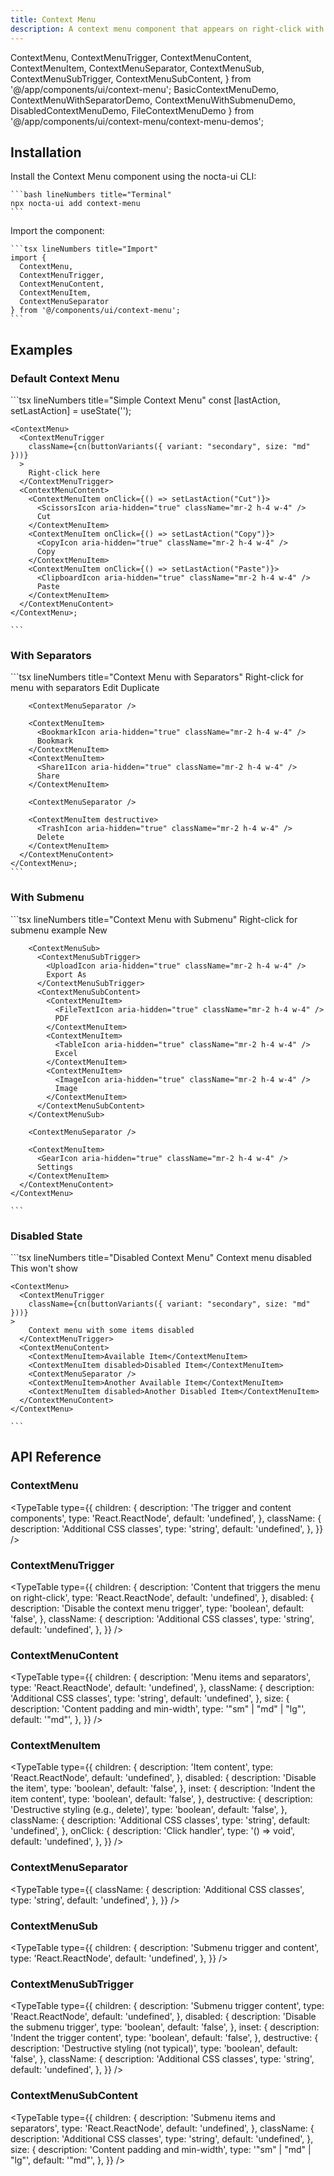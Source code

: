 ```yaml
---
title: Context Menu
description: A context menu component that appears on right-click with full keyboard navigation and submenu support
---
```


  ContextMenu,
  ContextMenuTrigger,
  ContextMenuContent,
  ContextMenuItem,
  ContextMenuSeparator,
  ContextMenuSub,
  ContextMenuSubTrigger,
  ContextMenuSubContent,
} from '@/app/components/ui/context-menu';
  BasicContextMenuDemo,
  ContextMenuWithSeparatorDemo,
  ContextMenuWithSubmenuDemo,
  DisabledContextMenuDemo,
  FileContextMenuDemo
} from '@/app/components/ui/context-menu/context-menu-demos';

## Installation

<Steps>
  <Step>
    Install the Context Menu component using the nocta-ui CLI:

    ```bash lineNumbers title="Terminal"
    npx nocta-ui add context-menu
    ```
  </Step>
  <Step>
    Import the component:

    ```tsx lineNumbers title="Import"
    import {
      ContextMenu,
      ContextMenuTrigger,
      ContextMenuContent,
      ContextMenuItem,
      ContextMenuSeparator
    } from '@/components/ui/context-menu';
    ```
  </Step>
</Steps>

## Examples

### Default Context Menu

<DocsTabs defaultValue="preview">
  <DocsTab value="preview" lineNumbers title="Preview">
    <BasicContextMenuDemo />
  </DocsTab>
  <DocsTab value="code" lineNumbers title="Code">
    ```tsx lineNumbers title="Simple Context Menu"
    const [lastAction, setLastAction] = useState('');

    <ContextMenu>
      <ContextMenuTrigger
        className={cn(buttonVariants({ variant: "secondary", size: "md" }))}
      >
        Right-click here
      </ContextMenuTrigger>
      <ContextMenuContent>
        <ContextMenuItem onClick={() => setLastAction("Cut")}>
          <ScissorsIcon aria-hidden="true" className="mr-2 h-4 w-4" />
          Cut
        </ContextMenuItem>
        <ContextMenuItem onClick={() => setLastAction("Copy")}>
          <CopyIcon aria-hidden="true" className="mr-2 h-4 w-4" />
          Copy
        </ContextMenuItem>
        <ContextMenuItem onClick={() => setLastAction("Paste")}>
          <ClipboardIcon aria-hidden="true" className="mr-2 h-4 w-4" />
          Paste
        </ContextMenuItem>
      </ContextMenuContent>
    </ContextMenu>;

    ```
  </DocsTab>
</DocsTabs>

### With Separators

<DocsTabs defaultValue="preview">
  <DocsTab value="preview" lineNumbers title="Preview">
    <ContextMenuWithSeparatorDemo />
  </DocsTab>
  <DocsTab value="code" lineNumbers title="Code">
    ```tsx lineNumbers title="Context Menu with Separators"
    <ContextMenu>
      <ContextMenuTrigger
        className={cn(buttonVariants({ variant: "secondary", size: "md" }))}
      >
        Right-click for menu with separators
      </ContextMenuTrigger>
      <ContextMenuContent>
        <ContextMenuItem>
          <Pencil1Icon aria-hidden="true" className="mr-2 h-4 w-4" />
          Edit
        </ContextMenuItem>
        <ContextMenuItem>
          <StackIcon aria-hidden="true" className="mr-2 h-4 w-4" />
          Duplicate
        </ContextMenuItem>

        <ContextMenuSeparator />

        <ContextMenuItem>
          <BookmarkIcon aria-hidden="true" className="mr-2 h-4 w-4" />
          Bookmark
        </ContextMenuItem>
        <ContextMenuItem>
          <Share1Icon aria-hidden="true" className="mr-2 h-4 w-4" />
          Share
        </ContextMenuItem>

        <ContextMenuSeparator />

        <ContextMenuItem destructive>
          <TrashIcon aria-hidden="true" className="mr-2 h-4 w-4" />
          Delete
        </ContextMenuItem>
      </ContextMenuContent>
    </ContextMenu>;
    ```
  </DocsTab>
</DocsTabs>

### With Submenu

<DocsTabs defaultValue="preview">
  <DocsTab value="preview" lineNumbers title="Preview">
    <ContextMenuWithSubmenuDemo />
  </DocsTab>
  <DocsTab value="code" lineNumbers title="Code">
    ```tsx lineNumbers title="Context Menu with Submenu"
    <ContextMenu>
      <ContextMenuTrigger
        className={cn(buttonVariants({ variant: "secondary", size: "md" }))}
      >
        Right-click for submenu example
      </ContextMenuTrigger>
      <ContextMenuContent>
        <ContextMenuItem>
          <PlusIcon aria-hidden="true" className="mr-2 h-4 w-4" />
          New
        </ContextMenuItem>

        <ContextMenuSub>
          <ContextMenuSubTrigger>
            <UploadIcon aria-hidden="true" className="mr-2 h-4 w-4" />
            Export As
          </ContextMenuSubTrigger>
          <ContextMenuSubContent>
            <ContextMenuItem>
              <FileTextIcon aria-hidden="true" className="mr-2 h-4 w-4" />
              PDF
            </ContextMenuItem>
            <ContextMenuItem>
              <TableIcon aria-hidden="true" className="mr-2 h-4 w-4" />
              Excel
            </ContextMenuItem>
            <ContextMenuItem>
              <ImageIcon aria-hidden="true" className="mr-2 h-4 w-4" />
              Image
            </ContextMenuItem>
          </ContextMenuSubContent>
        </ContextMenuSub>

        <ContextMenuSeparator />

        <ContextMenuItem>
          <GearIcon aria-hidden="true" className="mr-2 h-4 w-4" />
          Settings
        </ContextMenuItem>
      </ContextMenuContent>
    </ContextMenu>

    ```
  </DocsTab>
</DocsTabs>

### Disabled State

<DocsTabs defaultValue="preview">
  <DocsTab value="preview" lineNumbers title="Preview">
    <DisabledContextMenuDemo />
  </DocsTab>
  <DocsTab value="code" lineNumbers title="Code">
    ```tsx lineNumbers title="Disabled Context Menu"
    <ContextMenu>
      <ContextMenuTrigger
        disabled
        className={cn(buttonVariants({ variant: "secondary", size: "md" }))}
      >
        Context menu disabled
      </ContextMenuTrigger>
      <ContextMenuContent>
        <ContextMenuItem>This won't show</ContextMenuItem>
      </ContextMenuContent>
    </ContextMenu>


    <ContextMenu>
      <ContextMenuTrigger
        className={cn(buttonVariants({ variant: "secondary", size: "md" }))}
    >
        Context menu with some items disabled
      </ContextMenuTrigger>
      <ContextMenuContent>
        <ContextMenuItem>Available Item</ContextMenuItem>
        <ContextMenuItem disabled>Disabled Item</ContextMenuItem>
        <ContextMenuSeparator />
        <ContextMenuItem>Another Available Item</ContextMenuItem>
        <ContextMenuItem disabled>Another Disabled Item</ContextMenuItem>
      </ContextMenuContent>
    </ContextMenu>

    ```
  </DocsTab>
</DocsTabs>

## API Reference

### ContextMenu

<TypeTable
  type={{
    children: {
      description: 'The trigger and content components',
      type: 'React.ReactNode',
      default: 'undefined',
    },
    className: {
      description: 'Additional CSS classes',
      type: 'string',
      default: 'undefined',
    },
  }}
/>

### ContextMenuTrigger

<TypeTable
  type={{
    children: {
      description: 'Content that triggers the menu on right-click',
      type: 'React.ReactNode',
      default: 'undefined',
    },
    disabled: {
      description: 'Disable the context menu trigger',
      type: 'boolean',
      default: 'false',
    },
    className: {
      description: 'Additional CSS classes',
      type: 'string',
      default: 'undefined',
    },
  }}
/>

### ContextMenuContent

<TypeTable
  type={{
    children: {
      description: 'Menu items and separators',
      type: 'React.ReactNode',
      default: 'undefined',
    },
    className: {
      description: 'Additional CSS classes',
      type: 'string',
      default: 'undefined',
    },
    size: {
      description: 'Content padding and min-width',
      type: '"sm" | "md" | "lg"',
      default: '"md"',
    },
  }}
/>

### ContextMenuItem

<TypeTable
  type={{
    children: {
      description: 'Item content',
      type: 'React.ReactNode',
      default: 'undefined',
    },
    disabled: {
      description: 'Disable the item',
      type: 'boolean',
      default: 'false',
    },
    inset: {
      description: 'Indent the item content',
      type: 'boolean',
      default: 'false',
    },
    destructive: {
      description: 'Destructive styling (e.g., delete)',
      type: 'boolean',
      default: 'false',
    },
    className: {
      description: 'Additional CSS classes',
      type: 'string',
      default: 'undefined',
    },
    onClick: {
      description: 'Click handler',
      type: '() => void',
      default: 'undefined',
    },
  }}
/>

### ContextMenuSeparator

<TypeTable
  type={{
    className: {
      description: 'Additional CSS classes',
      type: 'string',
      default: 'undefined',
    },
  }}
/>

### ContextMenuSub

<TypeTable
  type={{
    children: {
      description: 'Submenu trigger and content',
      type: 'React.ReactNode',
      default: 'undefined',
    },
  }}
/>

### ContextMenuSubTrigger

<TypeTable
  type={{
    children: {
      description: 'Submenu trigger content',
      type: 'React.ReactNode',
      default: 'undefined',
    },
    disabled: {
      description: 'Disable the submenu trigger',
      type: 'boolean',
      default: 'false',
    },
    inset: {
      description: 'Indent the trigger content',
      type: 'boolean',
      default: 'false',
    },
    destructive: {
      description: 'Destructive styling (not typical)',
      type: 'boolean',
      default: 'false',
    },
    className: {
      description: 'Additional CSS classes',
      type: 'string',
      default: 'undefined',
    },
  }}
/>

### ContextMenuSubContent

<TypeTable
  type={{
    children: {
      description: 'Submenu items and separators',
      type: 'React.ReactNode',
      default: 'undefined',
    },
    className: {
      description: 'Additional CSS classes',
      type: 'string',
      default: 'undefined',
    },
    size: {
      description: 'Content padding and min-width',
      type: '"sm" | "md" | "lg"',
      default: '"md"',
    },
  }}
/>
